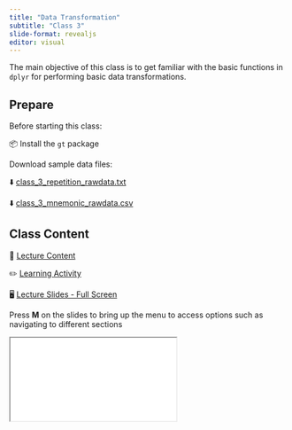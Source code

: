 ```yaml
---
title: "Data Transformation"
subtitle: "Class 3"
slide-format: revealjs
editor: visual
---
```


The main objective of this class is to get familiar with the basic functions in `dplyr` for performing basic data transformations.

## Prepare

Before starting this class:

📦 Install the `gt` package

Download sample data files:

⬇️ <a href="/data/class_3_repetition_rawdata.txt" download="class_3_repetition_rawdata.txt">class_3_repetition_rawdata.txt</a>

⬇️ <a href="/data/class_3_mnemonic_rawdata.csv" download="class_3_mnemonic_rawdata.csv">class_3_mnemonic_rawdata.csv</a>

## Class Content

📘 [Lecture Content](/lectures/lectures-class-3.html)

✏️ [Learning Activity](/activities/activities-class-3.html)

🖥️ [Lecture Slides - Full Screen](/slides/slides-class-3.html){target="_blank"}

Press **M** on the slides to bring up the menu to access options such as navigating to different sections

<div>

```{=html}
<iframe class="slide-deck" src="/slides/slides-class-3.html"></iframe>
```

</div>
